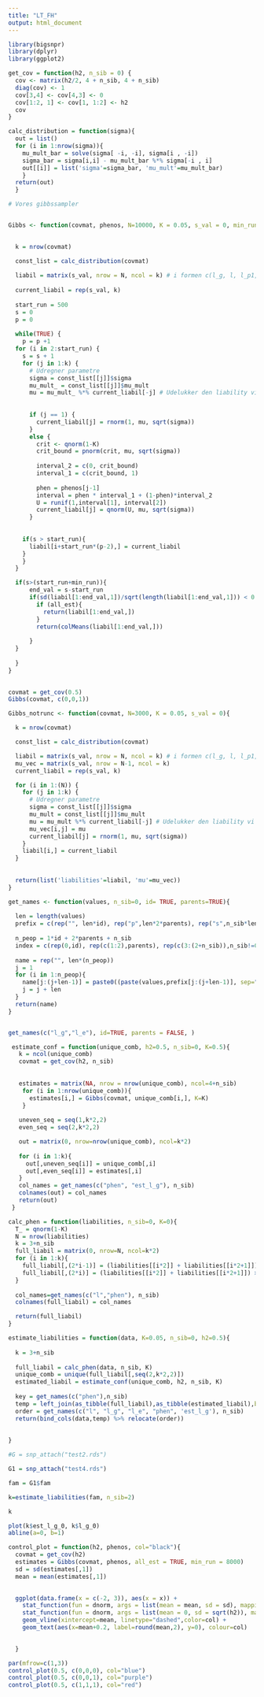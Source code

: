 ```yaml
---
title: "LT_FH"
output: html_document
---
```



```r
library(bigsnpr)
library(dplyr)
library(ggplot2)
```

```r
get_cov = function(h2, n_sib = 0) {
  cov <- matrix(h2/2, 4 + n_sib, 4 + n_sib)
  diag(cov) <- 1
  cov[3,4] <- cov[4,3] <- 0
  cov[1:2, 1] <- cov[1, 1:2] <- h2
  cov
}
```

```r
calc_distribution = function(sigma){
  out = list()
  for (i in 1:nrow(sigma)){
    mu_mult_bar = solve(sigma[ -i, -i], sigma[i , -i])
    sigma_bar = sigma[i,i] - mu_mult_bar %*% sigma[-i , i]
    out[[i]] = list('sigma'=sigma_bar, 'mu_mult'=mu_mult_bar)
    }
  return(out)
  }
```


```r
# Vores gibbssampler


Gibbs <- function(covmat, phenos, N=10000, K = 0.05, s_val = 0, min_run=400, all_est=FALSE){

  
  k = nrow(covmat)

  const_list = calc_distribution(covmat)
  
  liabil = matrix(s_val, nrow = N, ncol = k) # i formen c(l_g, l, l_p1, l_p2)
  
  current_liabil = rep(s_val, k)
  
  start_run = 500
  s = 0
  p = 0
  
  while(TRUE) {
    p = p +1
  for (i in 2:start_run) {
    s = s + 1
    for (j in 1:k) {
      # Udregner parametre
      sigma = const_list[[j]]$sigma
      mu_mult_ = const_list[[j]]$mu_mult
      mu = mu_mult_ %*% current_liabil[-j] # Udelukker den liability vi er kommet til
    
      
      if (j == 1) {
        current_liabil[j] = rnorm(1, mu, sqrt(sigma))
      }
      else {
        crit <- qnorm(1-K)
        crit_bound = pnorm(crit, mu, sqrt(sigma))
        
        interval_2 = c(0, crit_bound)
        interval_1 = c(crit_bound, 1)
        
        phen = phenos[j-1]
        interval = phen * interval_1 + (1-phen)*interval_2
        U = runif(1,interval[1], interval[2])
        current_liabil[j] = qnorm(U, mu, sqrt(sigma))
      }
      
    
    if(s > start_run){
      liabil[i+start_run*(p-2),] = current_liabil
    }
    }
  }

  if(s>(start_run+min_run)){
      end_val = s-start_run
      if(sd(liabil[1:end_val,1])/sqrt(length(liabil[1:end_val,1])) < 0.1){
        if (all_est){
          return(liabil[1:end_val,])
        }
        return(colMeans(liabil[1:end_val,]))
        
      }
  }
      
  }
}
  
```







```r
covmat = get_cov(0.5)
Gibbs(covmat, c(0,0,1))
```

```r
Gibbs_notrunc <- function(covmat, N=3000, K = 0.05, s_val = 0){

  k = nrow(covmat)

  const_list = calc_distribution(covmat)

  liabil = matrix(s_val, nrow = N, ncol = k) # i formen c(l_g, l, l_p1, l_p2)
  mu_vec = matrix(s_val, nrow = N-1, ncol = k)
  current_liabil = rep(s_val, k)

  for (i in 1:(N)) {
    for (j in 1:k) {
      # Udregner parametre
      sigma = const_list[[j]]$sigma
      mu_mult = const_list[[j]]$mu_mult
      mu = mu_mult %*% current_liabil[-j] # Udelukker den liability vi er kommet til
      mu_vec[i,j] = mu
      current_liabil[j] = rnorm(1, mu, sqrt(sigma))
    }
    liabil[i,] = current_liabil
  }
  
  
  return(list('liabilities'=liabil, 'mu'=mu_vec))
}
```




```r
get_names <- function(values, n_sib=0, id= TRUE, parents=TRUE){
  
  len = length(values)
  prefix = c(rep("", len*id), rep("p",len*2*parents), rep("s",n_sib*len))
  
  n_peop = 1*id + 2*parents + n_sib
  index = c(rep(0,id), rep(c(1:2),parents), rep(c(3:(2+n_sib)),n_sib!=0))
  
  name = rep("", len*(n_peop))
  j = 1
  for (i in 1:n_peop){
    name[j:(j+len-1)] = paste0((paste(values,prefix[j:(j+len-1)], sep="_")), rep(index[i], len))
    j = j + len
  }
  return(name)
}


get_names(c("l_g","l_e"), id=TRUE, parents = FALSE, )
```



```r
 estimate_conf = function(unique_comb, h2=0.5, n_sib=0, K=0.5){
   k = ncol(unique_comb)
   covmat = get_cov(h2, n_sib)
   
   
   estimates = matrix(NA, nrow = nrow(unique_comb), ncol=4+n_sib)
    for (i in 1:nrow(unique_comb)){
      estimates[i,] = Gibbs(covmat, unique_comb[i,], K=K)
    } 
   
   uneven_seq = seq(1,k*2,2)
   even_seq = seq(2,k*2,2)

   out = matrix(0, nrow=nrow(unique_comb), ncol=k*2)
   
   for (i in 1:k){
     out[,uneven_seq[i]] = unique_comb[,i]
     out[,even_seq[i]] = estimates[,i]
   }
   col_names = get_names(c("phen", "est_l_g"), n_sib)
   colnames(out) = col_names
   return(out)
 }

```


```r
calc_phen = function(liabilities, n_sib=0, K=0){
  T_ = qnorm(1-K)
  N = nrow(liabilities)
  k = 3+n_sib
  full_liabil = matrix(0, nrow=N, ncol=k*2)
  for (i in 1:k){
    full_liabil[,(2*i-1)] = (liabilities[[i*2]] + liabilities[[i*2+1]])
    full_liabil[,(2*i)] = (liabilities[[i*2]] + liabilities[[i*2+1]]) >=T_
  }
  
  col_names=get_names(c("l","phen"), n_sib)
  colnames(full_liabil) = col_names

  return(full_liabil)
}

```

```r
estimate_liabilities = function(data, K=0.05, n_sib=0, h2=0.5){
  
  k = 3+n_sib
  
  full_liabil = calc_phen(data, n_sib, K)
  unique_comb = unique(full_liabil[,seq(2,k*2,2)])
  estimated_liabil = estimate_conf(unique_comb, h2, n_sib, K)
  
  key = get_names(c("phen"),n_sib) 
  temp = left_join(as_tibble(full_liabil),as_tibble(estimated_liabil),by=key)
  order = get_names(c("l", "l_g", "l_e", "phen", 'est_l_g'), n_sib)
  return(bind_cols(data,temp) %>% relocate(order))
  
  
}


```



```r

#G = snp_attach("test2.rds")

G1 = snp_attach("test4.rds")

fam = G1$fam

k=estimate_liabilities(fam, n_sib=2)

k
```


```r
plot(k$est_l_g_0, k$l_g_0)
abline(a=0, b=1)
```


```r

control_plot = function(h2, phenos, col="black"){
  covmat = get_cov(h2)
  estimates = Gibbs(covmat, phenos, all_est = TRUE, min_run = 8000)
  sd = sd(estimates[,1])
  mean = mean(estimates[,1])

  
  ggplot(data.frame(x = c(-2, 3)), aes(x = x)) +
    stat_function(fun = dnorm, args = list(mean = mean, sd = sd), mapping = aes(x),color=col) +
    stat_function(fun = dnorm, args = list(mean = 0, sd = sqrt(h2)), mapping = aes(x)) +
    geom_vline(xintercept=mean, linetype="dashed",color=col) +
    geom_text(aes(x=mean+0.2, label=round(mean,2), y=0), colour=col)
  

  }

```

```r
par(mfrow=c(1,3))
control_plot(0.5, c(0,0,0), col="blue")
control_plot(0.5, c(0,0,1), col="purple")
control_plot(0.5, c(1,1,1), col="red")
```




